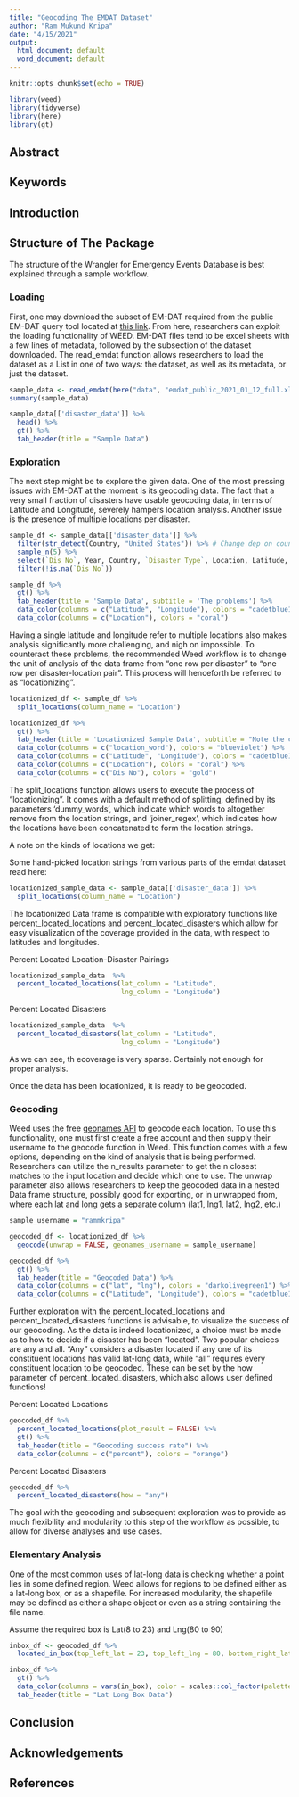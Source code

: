 ```yaml
---
title: "Geocoding The EMDAT Dataset"
author: "Ram Mukund Kripa"
date: "4/15/2021"
output:
  html_document: default
  word_document: default
---
```


```r
knitr::opts_chunk$set(echo = TRUE)
```

```r
library(weed)
library(tidyverse)
library(here)
library(gt)
```

## Abstract

## Keywords

## Introduction

## Structure of The Package

The structure of the Wrangler for Emergency Events Database is best explained through a sample workflow.

### Loading

First, one may download the subset of EM-DAT required from the public EM-DAT query tool located at [this link](https://public.emdat.be/). From here, researchers can exploit the loading functionality of WEED. EM-DAT files tend to be excel sheets with a few lines of metadata, followed by the subsection of the dataset downloaded. The read_emdat function allows researchers to load the dataset as a List in one of two ways: the dataset, as well as its metadata, or just the dataset.

```r
sample_data <- read_emdat(here("data", "emdat_public_2021_01_12_full.xlsx"))
summary(sample_data)
```

```r
sample_data[['disaster_data']] %>%
  head() %>%
  gt() %>%
  tab_header(title = "Sample Data")
```
### Exploration

The next step might be to explore the given data. One of the most pressing issues with EM-DAT at the moment is its geocoding data. The fact that a very small fraction of disasters have usable geocoding data, in terms of Latitude and Longitude, severely hampers location analysis. Another issue is the presence of multiple locations per disaster. 

```r
sample_df <- sample_data[['disaster_data']] %>%
  filter(str_detect(Country, "United States")) %>% # Change dep on country
  sample_n(5) %>%
  select(`Dis No`, Year, Country, `Disaster Type`, Location, Latitude, Longitude) %>%
  filter(!is.na(`Dis No`))

```

```r
sample_df %>%
  gt() %>%
  tab_header(title = 'Sample Data', subtitle = 'The problems') %>%
  data_color(columns = c("Latitude", "Longitude"), colors = "cadetblue1") %>%
  data_color(columns = c("Location"), colors = "coral")
```

Having a single latitude and longitude refer to multiple locations also makes analysis significantly more challenging, and nigh on impossible. To counteract these problems, the recommended Weed workflow is to change the unit of analysis of the data frame from “one row per disaster” to “one row per disaster-location pair”. This process will henceforth be referred to as “locationizing”.

```r
locationized_df <- sample_df %>%
  split_locations(column_name = "Location")
```

```r
locationized_df %>%
  gt() %>%
  tab_header(title = 'Locationized Sample Data', subtitle = "Note the change of unit of analysis") %>%
  data_color(columns = c("location_word"), colors = "blueviolet") %>%
  data_color(columns = c("Latitude", "Longitude"), colors = "cadetblue1") %>%
  data_color(columns = c("Location"), colors = "coral") %>%
  data_color(columns = c("Dis No"), colors = "gold")
```

The split_locations function allows users to execute the process of “locationizing”. It comes with a default method of splitting, defined by its parameters ‘dummy_words’, which indicate which words to altogether remove from the location strings, and ‘joiner_regex’, which indicates how the locations have been concatenated to form the location strings.

A note on the kinds of locations we get:

Some hand-picked location strings from various parts of the emdat dataset read here:



```r
locationized_sample_data <- sample_data[['disaster_data']] %>%
  split_locations(column_name = "Location")
```

The locationized Data frame is compatible with exploratory functions like percent_located_locations and percent_located_disasters which allow for easy visualization of the coverage provided in the data, with respect to latitudes and longitudes.

Percent Located Location-Disaster Pairings

```r
locationized_sample_data  %>%
  percent_located_locations(lat_column = "Latitude",
                            lng_column = "Longitude")
```

Percent Located Disasters

```r
locationized_sample_data  %>%
  percent_located_disasters(lat_column = "Latitude",
                            lng_column = "Longitude")
```

As we can see, th ecoverage is very sparse. Certainly not enough for proper analysis. 

Once the data has been locationized, it is ready to be geocoded.


### Geocoding

Weed uses the free [geonames API](https://www.geonames.org/) to geocode each location. To use this functionality, one must first create a free account and then supply their username to the geocode function in Weed. This function comes with a few options, depending on the kind of analysis that is being performed. Researchers can utilize the n_results parameter to get the n closest matches to the input location and decide which one to use. The unwrap parameter also allows researchers to keep the geocoded data in a nested Data frame structure, possibly good for exporting, or in unwrapped from, where each lat and long gets a separate column (lat1, lng1, lat2, lng2, etc.)

```r
sample_username = "rammkripa"
```

```r
geocoded_df <- locationized_df %>%
  geocode(unwrap = FALSE, geonames_username = sample_username)
```
```r
geocoded_df %>%
  gt() %>%
  tab_header(title = "Geocoded Data") %>%
  data_color(columns = c("lat", "lng"), colors = "darkolivegreen1") %>%
  data_color(columns = c("Latitude", "Longitude"), colors = "cadetblue1")
```

Further exploration with the percent_located_locations and percent_located_disasters functions is advisable, to visualize the success of our geocoding. As the data is indeed locationized, a choice must be made as to how to decide if a disaster has been “located”. Two popular choices are any and all. “Any” considers a disaster located if any one of its constituent locations has valid lat-long data, while “all” requires every constituent location to be geocoded. These can be set by the how parameter of percent_located_disasters, which also allows user defined functions!

Percent Located Locations

```r
geocoded_df %>%
  percent_located_locations(plot_result = FALSE) %>%
  gt() %>%
  tab_header(title = "Geocoding success rate") %>%
  data_color(columns = c("percent"), colors = "orange")
```

Percent Located Disasters

```r
geocoded_df %>%
  percent_located_disasters(how = "any")
```

The goal with the geocoding and subsequent exploration was to provide as much flexibility and modularity to this step of the workflow as possible, to allow for diverse analyses and use cases.

### Elementary Analysis

One of the most common uses of lat-long data is checking whether a point lies in some defined region. Weed allows for regions to be defined either as a lat-long box, or as a shapefile. For increased modularity, the shapefile may be defined as either a shape object or even as a string containing the file name.

Assume the required box is Lat(8 to 23) and Lng(80 to 90)

```r
inbox_df <- geocoded_df %>%
  located_in_box(top_left_lat = 23, top_left_lng = 80, bottom_right_lat = 8, bottom_right_lng = 90)
```
```r
inbox_df %>%
  gt() %>%
  data_color(columns = vars(in_box), color = scales::col_factor(palette = c("green", "orange"), domain = c(TRUE, FALSE))) %>%
  tab_header(title = "Lat Long Box Data")
```

## Conclusion

## Acknowledgements

## References